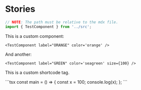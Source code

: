 # Stories


```typescript
// NOTE: The path must be relative to the mdx file.
import { TestComponent } from '../src';
```

This is a custom component:

<TestComponent label="ORANGE" color='orange' />

```tsx
<TestComponent label="ORANGE" color='orange' />
```

And another:

<TestComponent label="GREEN" color='seagreen' size={100} />

```tsx
<TestComponent label="GREEN" color='seagreen' size={100} />
```

This is a custom <Blink color='seagreen'>shortcode</Blink> tag.

<CodeBlock>
```tsx
const main = () => {
  const x = 100;
  console.log(x);
};
```
</CodeBlock>
